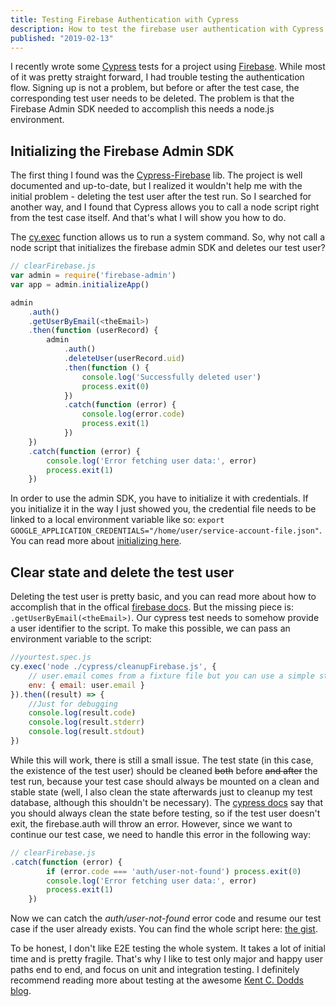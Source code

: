 ```yaml
---
title: Testing Firebase Authentication with Cypress
description: How to test the firebase user authentication with Cypress.
published: "2019-02-13"
---
```


I recently wrote some [Cypress](https://www.cypress.io/) tests for a project using [Firebase](https://firebase.google.com/). While most of it was pretty straight forward, I had trouble testing the authentication flow. Signing up is not a problem, but before or after the test case, the corresponding test user needs to be deleted. The problem is that the Firebase Admin SDK needed to accomplish this needs a node.js environment.

## Initializing the Firebase Admin SDK

The first thing I found was the [Cypress-Firebase](https://github.com/prescottprue/cypress-firebase) lib. The project is well documented and up-to-date, but I realized it wouldn't help me with the initial problem - deleting the test user after the test run. So I searched for another way, and I found that Cypress allows you to call a node script right from the test case itself. And that's what I will show you how to do.

The [cy.exec](https://docs.cypress.io/api/commands/exec.html) function allows us to run a system command. So, why not call a node script that initializes the firebase admin SDK and deletes our test user?

```javascript
// clearFirebase.js
var admin = require('firebase-admin')
var app = admin.initializeApp()

admin
    .auth()
    .getUserByEmail(<theEmail>)
    .then(function (userRecord) {
        admin
            .auth()
            .deleteUser(userRecord.uid)
            .then(function () {
                console.log('Successfully deleted user')
                process.exit(0)
            })
            .catch(function (error) {
                console.log(error.code)
                process.exit(1)
            })
    })
    .catch(function (error) {
        console.log('Error fetching user data:', error)
        process.exit(1)
    })
```

In order to use the admin SDK, you have to initialize it with credentials. If you initialize it in the way I just showed you, the credential file needs to be linked to a local environment variable like so: `export GOOGLE_APPLICATION_CREDENTIALS="/home/user/service-account-file.json"`. You can read more about [initializing here](https://firebase.google.com/docs/admin/setup#initialize-sdk).

## Clear state and delete the test user

Deleting the test user is pretty basic, and you can read more about how to accomplish that in the offical [firebase docs](https://firebase.google.com/docs/auth/admin/manage-users#delete_a_user). But the missing piece is: `.getUserByEmail(<theEmail>)`. Our cypress test needs to somehow provide a user identifier to the script. To make this possible, we can pass an environment variable to the script:

```javascript
//yourtest.spec.js
cy.exec('node ./cypress/cleanupFirebase.js', {
    // user.email comes from a fixture file but you can use a simple string as well
    env: { email: user.email }
}).then((result) => {
    //Just for debugging
    console.log(result.code)
    console.log(result.stderr)
    console.log(result.stdout)
})
```

While this will work, there is still a small issue. The test state (in this case, the existence of the test user) should be cleaned ~~both~~ before ~~and after~~ the test run, because your test case should always be mounted on a clean and stable state (well, I also clean the state afterwards just to cleanup my test database, although this shouldn't be necessary). The [cypress docs](https://docs.cypress.io/guides/references/best-practices.html#Using-after-or-afterEach-hooks) say that you should always clean the state before testing, so if the test user doesn't exit, the firebase.auth will throw an error. However, since we want to continue our test case, we need to handle this error in the following way:

```javascript
// clearFirebase.js
.catch(function (error) {
        if (error.code === 'auth/user-not-found') process.exit(0)
        console.log('Error fetching user data:', error)
        process.exit(1)
    })
```

Now we can catch the _auth/user-not-found_ error code and resume our test case if the user already exists. You can find the whole script here: [the gist](https://gist.github.com/zeekrey/4ca1a768ec4cc5793c3f41c88ee66eb2).

To be honest, I don't like E2E testing the whole system. It takes a lot of initial time and is pretty fragile. That's why I like to test only major and happy user paths end to end, and focus on unit and integration testing. I definitely recommend reading more about testing at the awesome [Kent C. Dodds blog](https://kentcdodds.com/blog/write-tests).
